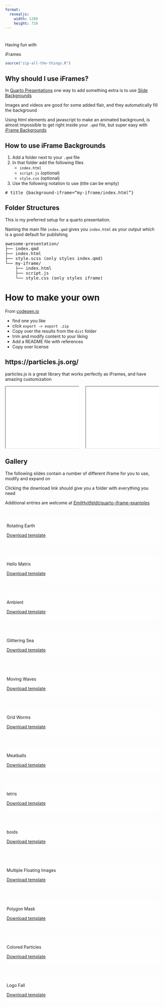 ```yaml
---
format: 
  revealjs:
    width: 1280
    height: 720
---
```


# {background-iframe="colored-particles/index.html"}

::: r-fit-text
Having fun with
:::

::: r-fit-text
iFrames
:::

```r
source("zip-all-the-things.R")
```

## Why should I use iFrames?

In [Quarto Presentations](https://quarto.org/docs/presentations/revealjs/) one way to add something extra is to use [Slide Backgrounds](https://quarto.org/docs/presentations/revealjs/#slide-backgrounds)

Images and videos are good for some added flair, and they automatically fill the background

Using html elements and javascript to make an animated background, is almost impossible to get right inside your `.qmd` file, but super easy with [iFrame Backgrounds](https://quarto.org/docs/presentations/revealjs/#iframe-backgrounds)

## How to use iFrame Backgrounds

1. Add a folder next to your `.qmd` file
2. In that folder add the following files
    - `index.html`
    - `script.js` (optional)
    - `style.css` (optional)
3. Use the following notation to use (title can be empty)

::: {style="font-family: monospace;"}
\# title {background-iframe="my-iframe/index.html"}
:::

## Folder Structures

This is my preferred setup for a quarto presentation. 

Naming the main file `index.qmd` gives you `index.html` as your output which is a good default for publishing

::: {style="font-family: monospace;"}
awesome-presentation/\
├── index.qmd\
├── index.html\
├── style.scss (only styles index.qmd)\
└── my-iframe/\
\ \  \ ├── index.html\
\ \  \ ├── script.js\
\ \  \ └── style.css (only styles iframe)\
:::

# How to make your own

From [codepen.io](https://codepen.io)

-   find one you like
-   click `export -> export .zip`
-   Copy over the results from the `dist` folder
-   trim and modify content to your liking
-   Add a README file with references
-   Copy over license

## https://particles.js.org/

particles.js is a great library that works perfectly as iFrames, and have amazing customization

::: columns
::: {.column width="50%"}
<iframe src="polygon-mask/index.html" style="width: 100%; aspect-ratio: 1.2;"></iframe>
:::

::: {.column width="50%"}
<iframe src="colored-particles/index.html" style="width: 100%; aspect-ratio: 1.2;"></iframe>
:::
:::

## Gallery

The following slides contain a number of different iframe for you to use, modify and expand on

Clicking the download link should give you a folder with everything you need

Additional entries are welcome at [EmilHvitfeldt/quarto-iframe-examples](https://github.com/EmilHvitfeldt/quarto-iframe-examples)

#  {background-iframe="rotating-earth/index.html"}

::: {style="background-color: #ffffffbb; border-radius: 10px; padding: 5px;"}
::: r-fit-text
Rotating Earth
:::

[Download template](rotating-earth.zip)
:::

#  {background-iframe="hello-matrix/index.html"}

::: {style="background-color: #ffffffbb; border-radius: 10px; padding: 5px;"}
::: r-fit-text
Hello Matrix
:::

[Download template](hello-matrix.zip)
:::

#  {background-iframe="ambient/index.html"}

::: {style="background-color: #ffffff33; border-radius: 10px; padding: 5px;"}
::: r-fit-text
Ambient
:::

[Download template](ambient.zip)
:::

#  {background-iframe="glittering-sea/index.html"}

::: {style="background-color: #ffffffbb; border-radius: 10px; padding: 5px;"}
::: r-fit-text
Glittering Sea
:::

[Download template](glittering-sea.zip)
:::

#  {background-iframe="moving-waves/index.html"}

::: {style="background-color: #ffffffbb; border-radius: 10px; padding: 5px;"}
::: r-fit-text
Moving Waves
:::

[Download template](moving-waves.zip)
:::

#  {background-iframe="grid-worms/index.html"}

::: {style="background-color: #ffffffbb; border-radius: 10px; padding: 5px;"}
::: r-fit-text
Grid Worms
:::

[Download template](grid-worms.zip)
:::

#  {background-iframe="meatballs/index.html"}

::: {style="background-color: #ffffffbb; border-radius: 10px; padding: 5px;"}
::: r-fit-text
Meatballs
:::

[Download template](meatballs.zip)
:::

#  {background-iframe="tetris/index.html"}

::: {style="background-color: #ffffffbb; border-radius: 10px; padding: 5px;"}
::: r-fit-text
tetris
:::

[Download template](tetris.zip)
:::

#  {background-iframe="boids/index.html"}

::: {style="background-color: #ffffffbb; border-radius: 10px; padding: 5px;"}
::: r-fit-text
boids
:::

[Download template](boids.zip)
:::

#  {background-iframe="multiple-images/index.html"}

::: {style="background-color: #ffffffbb; border-radius: 10px; padding: 5px;"}
::: r-fit-text
Multiple Floating Images
:::

[Download template](multiple-images.zip)
:::

#  {background-iframe="polygon-mask/index.html"}

::: {style="background-color: #ffffff33; border-radius: 10px; padding: 5px;"}
::: r-fit-text
Polygon Mask
:::

[Download template](polygon-mask.zip)
:::

#  {background-iframe="colored-particles/index.html"}

::: {style="background-color: #ffffffbb; border-radius: 10px; padding: 5px;"}
::: r-fit-text
Colored Particles
:::

[Download template](colored-particles.zip)
:::

#  {background-iframe="logo-fall/index.html"}

::: {style="background-color: #ffffffbb; border-radius: 10px; padding: 5px;"}
::: r-fit-text
Logo Fall
:::

[Download template](logo-fall.zip)
:::
